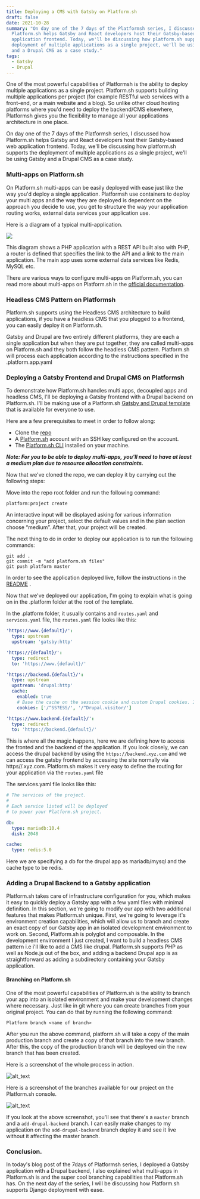 ```yaml
---
title: Deploying a CMS with Gatsby on Platform.sh
draft: false
date: 2021-10-28
summary: "On day one of the 7 days of the Platformsh series, I discussed how
  Platform.sh helps Gatsby and React developers host their Gatsby-based web
  application frontend. Today, we'll be discussing how platform.sh supports the
  deployment of multiple applications as a single project, we'll be using Gatsby
  and a Drupal CMS as a case study."
tags:
  - Gatsby
  - Drupal
---
```


One of the most powerful capabilities of Platformsh is the ability to deploy multiple applications as a single project. Platform.sh supports building multiple applications per project (for example RESTful web services with a front-end, or a main website and a blog). So unlike other cloud hosting platforms where you'd need to deploy the backend/CMS elsewhere, Platformsh gives you the flexibility to manage all your applications architecture in one place.

On day one of the 7 days of the Platformsh series, I discussed how Platform.sh helps Gatsby and React developers host their Gatsby-based web application frontend. Today, we'll be discussing how platform.sh supports the deployment of multiple applications as a single project, we'll be using Gatsby and a Drupal CMS as a case study.

### Multi-apps on Platform.sh

On Platform.sh multi-apps can be easily deployed with ease just like the way you'd deploy a single application. Platformsh use containers to deploy your multi apps and the way they are deployed is dependent on the approach you decide to use, you get to structure the way your application routing works, external data services your application use.

Here is a diagram of a typical multi-application.

![](https://lh5.googleusercontent.com/DKH3dwyvzbl7bZBy7LuiQMVMC8DUqHHWm9iAgKV4-9gD-8NJR04S8xwe0obWE4TcSuOmohB4RszGD_BSSfe7Qal4hA-9ItfSlLG745SPIhAjnV6i9udpk50j5TrQ5CEBZHyMzW81)

This diagram shows a PHP application with a REST API built also with PHP, a router is defined that specifies the link to the API and a link to the main application. The main app uses some external data services like Redis, MySQL etc.

There are various ways to configure multi-apps on Platform.sh, you can read more about multi-apps on Platform.sh in the [official documentation](https://docs.platform.sh/configuration/app/multi-app.html).

### Headless CMS Pattern on Platformsh

Platform.sh supports using the Headless CMS architecture to build applications, if you have a headless CMS that you plugged to a frontend, you can easily deploy it on Platform.sh.

Gatsby and Drupal are two entirely different platforms, they are each a single application but when they are put together, they are called multi-apps on Platform.sh and they both follow the headless CMS pattern. Platform.sh will process each application according to the instructions specified in the .platform.app.yaml

### Deploying a Gatsby Frontend and Drupal CMS on Platformsh

To demonstrate how Platform.sh handles multi apps, decoupled apps and headless CMS, I'll be deploying a Gatsby frontend with a Drupal backend on Platform.sh. I'll be making use of a Platform.sh [Gatsby and Drupal template ](https://github.com/platformsh-templates/gatsby-drupal)that is available for everyone to use.

Here are a few prerequisites to meet in order to follow along:

- Clone the [repo](https://github.com/platformsh-templates/gatsby-drupal)
- A [Platform.sh](https://platform.sh/) account with an SSH key configured on the account.
- The [Platform.sh CLI](https://docs.platform.sh/gettingstarted/introduction/template/cli-install.html) installed on your machine.

**_Note: For you to be able to deploy multi-apps, you'll need to have at least a medium plan due to resource allocation constraints._**

Now that we've cloned the repo, we can deploy it by carrying out the following steps:

Move into the repo root folder and run the following command:

```shell
platform:project create
```

An interactive input will be displayed asking for various information concerning your project, select the default values and in the plan section choose “medium”. After that, your project will be created.

The next thing to do in order to deploy our application is to run the following commands:

```shell
git add .
git commit -m "add platform.sh files"
git push platform master
```

In order to see the application deployed live, follow the instructions in the [README](https://github.com/platformsh-templates/gatsby-drupal#readme) .

Now that we've deployed our application, I'm going to explain what is going on in the .platform folder at the root of the template.

In the .platform folder, it usually contains and `routes.yaml` and `services.yaml` file, the `routes.yaml` file looks like this:

```yaml
'https://www.{default}/':
  type: upstream
  upstream: 'gatsby:http'

'https://{default}/':
  type: redirect
  to: 'https://www.{default}/'

'https://backend.{default}/':
  type: upstream
  upstream: 'drupal:http'
  cache:
    enabled: true
    # Base the cache on the session cookie and custom Drupal cookies. Ignore all other cookies.
    cookies: ['/^SS?ESS/', '/^Drupal.visitor/']

'https://www.backend.{default}/':
  type: redirect
  to: 'https://backend.{default}/'
```

This is where all the magic happens, here we are defining how to access the fronted and the backend of the application. If you look closely, we can access the drupal backend by using the `https://backend.xyz.com` and we can access the gatsby frontend by accessing the site normally via https//.xyz.com. Platform.sh makes it very easy to define the routing for your application via the `routes.yaml` file

The services.yaml file looks like this:

```yaml
# The services of the project.
#
# Each service listed will be deployed
# to power your Platform.sh project.

db:
  type: mariadb:10.4
  disk: 2048

cache:
  type: redis:5.0
```

Here we are specifying a db for the drupal app as mariadb/mysql and the cache type to be redis.

### Adding a Drupal Backend to a Gatsby application

Platform.sh takes care of infrastructure configuration for you, which makes it easy to quickly deploy a Gatsby app with a few yaml files with minimal definition. In this section, we're going to modify our app with two additional features that makes Platform.sh unique. First, we're going to leverage it's environment creation capabilities, which will allow us to branch and create an exact copy of our Gatsby app in an isolated development environment to work on. Second, Platform.sh is polyglot and composable. In the development environment I just created, I want to build a headless CMS pattern i.e i'll like to add a CMS like drupal. Platform.sh supports PHP as well as Node.js out of the box, and adding a backend Drupal app is as straightforward as adding a subdirectory containing your Gatsby application.

#### Branching on Platform.sh

One of the most powerful capabilities of Platform.sh is the ability to branch your app into an isolated environment and make your development changes where necessary. Just like in git where you can create branches from your original project. You can do that by running the following command:

`Platform branch <name of branch>`

After you run the above command, platform.sh will take a copy of the main production branch and create a copy of that branch into the new branch. After this, the copy of the production branch will be deployed oin the new branch that has been created.

Here is a screenshot of the whole process in action.

![alt_text](/static/images/screenshot-2021-10-28-at-00.02.28.png)

Here is a screenshot of the branches available for our project on the Platform.sh console.

![alt_text](/static/images/screenshot-2021-10-28-at-00.06.55.png)

If you look at the above screenshot, you'll see that there's a `master` branch and a `add-drupal-backend` branch. I can easily make changes to my application on the `add-drupal-backend` branch deploy it and see it live without it affecting the master branch.

### Conclusion.

In today's blog post of the 7days of Platformsh series, I deployed a Gatsby application with a Drupal backend, I also explained what multi-apps in Platform.sh is and the super cool branching capabilities that Platform.sh has. On the next day of the series, I will be discussing how Platform.sh supports Django deployment with ease.
